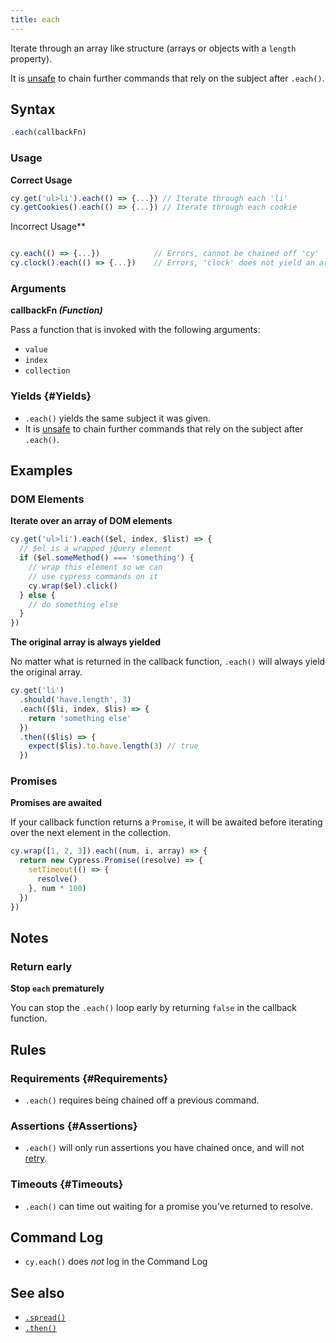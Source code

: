 ```yaml
---
title: each
---
```


Iterate through an array like structure (arrays or objects with a `length`
property).

It is [unsafe](/guides/core-concepts/retry-ability#Only-queries-are-retried) to
chain further commands that rely on the subject after `.each()`.

## Syntax

```javascript
.each(callbackFn)
```

### Usage

<Icon name="check-circle" color="green" /> **Correct Usage**

```javascript
cy.get('ul>li').each(() => {...}) // Iterate through each 'li'
cy.getCookies().each(() => {...}) // Iterate through each cookie
```

<Icon name="exclamation-triangle" color="red" /> Incorrect Usage**

```javascript

cy.each(() => {...})            // Errors, cannot be chained off 'cy'
cy.clock().each(() => {...})    // Errors, 'clock' does not yield an array
```

### Arguments

<Icon name="angle-right" /> **callbackFn _(Function)_**

Pass a function that is invoked with the following arguments:

- `value`
- `index`
- `collection`

### Yields [<Icon name="question-circle"/>](/guides/core-concepts/introduction-to-cypress#Subject-Management) {#Yields}

- `.each()` yields the same subject it was given.
- It is [unsafe](/guides/core-concepts/retry-ability#Only-queries-are-retried)
  to chain further commands that rely on the subject after `.each()`.

## Examples

### DOM Elements

**Iterate over an array of DOM elements**

```javascript
cy.get('ul>li').each(($el, index, $list) => {
  // $el is a wrapped jQuery element
  if ($el.someMethod() === 'something') {
    // wrap this element so we can
    // use cypress commands on it
    cy.wrap($el).click()
  } else {
    // do something else
  }
})
```

**The original array is always yielded**

No matter what is returned in the callback function, `.each()` will always yield
the original array.

```javascript
cy.get('li')
  .should('have.length', 3)
  .each(($li, index, $lis) => {
    return 'something else'
  })
  .then(($lis) => {
    expect($lis).to.have.length(3) // true
  })
```

### Promises

**Promises are awaited**

If your callback function returns a `Promise`, it will be awaited before
iterating over the next element in the collection.

```javascript
cy.wrap([1, 2, 3]).each((num, i, array) => {
  return new Cypress.Promise((resolve) => {
    setTimeout(() => {
      resolve()
    }, num * 100)
  })
})
```

## Notes

### Return early

**Stop `each` prematurely**

You can stop the `.each()` loop early by returning `false` in the callback
function.

## Rules

### Requirements [<Icon name="question-circle"/>](/guides/core-concepts/introduction-to-cypress#Chains-of-Commands) {#Requirements}

- `.each()` requires being chained off a previous command.

### Assertions [<Icon name="question-circle"/>](/guides/core-concepts/introduction-to-cypress#Assertions) {#Assertions}

- `.each()` will only run assertions you have chained once, and will not
  [retry](/guides/core-concepts/retry-ability).

### Timeouts [<Icon name="question-circle"/>](/guides/core-concepts/introduction-to-cypress#Timeouts) {#Timeouts}

- `.each()` can time out waiting for a promise you've returned to resolve.

## Command Log

- `cy.each()` does _not_ log in the Command Log

## See also

- [`.spread()`](/api/commands/spread)
- [`.then()`](/api/commands/then)

